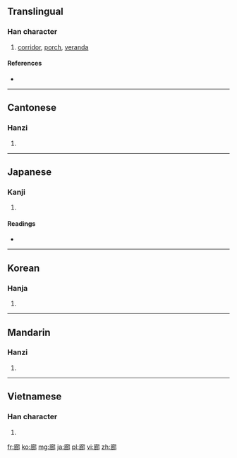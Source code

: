 {{also|廊}}
==Translingual==

===Han character===
{{Han char|rn=53|rad=广|as=09|sn=12|four=0022<sub>7</sub>|canj=戈戈戈中 (IIIL)|ids=⿸[[广]][[郎]]}}

# [[corridor]], [[porch]], [[veranda]]

====References====
* {{Han ref|kx=0349.130|dkj=09437|dj=0660.010|hdz=20890.030|uh=5ECA|ud=24266|bh=B459|bd=46169}}

----

==Cantonese==

===Hanzi===
{{yue-hanzi|jyut=|y=long4}}

# {{defn|lang=yue|sort=广09}}

----

==Japanese==

===Kanji===
{{ja-kanji|grade=c|rs=广09}}

# {{defn|lang=ja|sort=广09}}

====Readings====
* {{ja-readings|on=[[ろう]] (rō)|kun=[[わたどの]] (watadono)}}

----

==Korean==

===Hanja===
{{ko-hanja|hangeul=랑|rv=rang|mr=rang}}

# {{defn|lang=ko|sort=广09}}

----

==Mandarin==

===Hanzi===
{{cmn-hanzi|pin=[[láng]] ([[lang2]])|wg=lang<sup>2</sup>}}

# {{defn|lang=cmn|sort=广09}}

----

==Vietnamese==

===Han character===
{{vi-hantu|[[lang]], [[láng]], [[làng]], [[sang]]|rs=广09}}

# {{defn|lang=vi|sort=广09}}

[[fr:廊]]
[[ko:廊]]
[[mg:廊]]
[[ja:廊]]
[[pl:廊]]
[[vi:廊]]
[[zh:廊]]